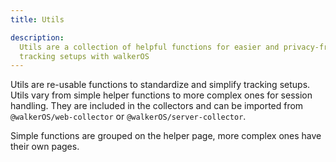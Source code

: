 ```yaml
---
title: Utils

description:
  Utils are a collection of helpful functions for easier and privacy-friendly
  tracking setups with walkerOS
---
```



<PackageLink github="packages/utils" npm="@walkerOS/utils" />

Utils are re-usable functions to standardize and simplify tracking setups. Utils
vary from simple&nbsp;<Link to="/docs/utils/helper">helper</Link> functions to
more complex ones for&nbsp;<Link to="/docs/utils/session">session
handling</Link>. They are included in the collectors and can be imported from
`@walkerOS/web-collector` or `@walkerOS/server-collector`.

Simple functions are grouped on
the&nbsp;<Link to="/docs/utils/helper">helper</Link> page, more complex ones
have their own pages.

<DocCardList />
